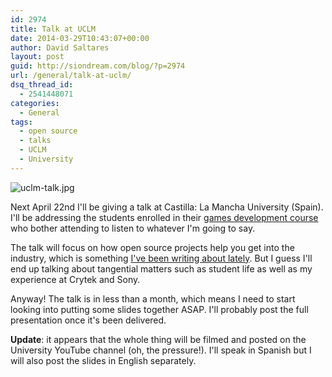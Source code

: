 ```yaml
---
id: 2974
title: Talk at UCLM
date: 2014-03-29T10:43:07+00:00
author: David Saltares
layout: post
guid: http://siondream.com/blog/?p=2974
url: /general/talk-at-uclm/
dsq_thread_id:
  - 2541448071
categories:
  - General
tags:
  - open source
  - talks
  - UCLM
  - University
---
```

![uclm-talk.jpg](/img/wp/uclm-talk.jpg)
  
Next April 22nd I'll be giving a talk at Castilla: La Mancha University (Spain). I'll be addressing the students enrolled in their [games development course](http://www.cursodesarrollovideojuegos.com/) who bother attending to listen to whatever I'm going to say.

The talk will focus on how open source projects help you get into the industry, which is something [I've been writing about lately](/computing/contribute-back-to-open-source-projects/). But I guess I'll end up talking about tangential matters such as student life as well as my experience at Crytek and Sony.

Anyway! The talk is in less than a month, which means I need to start looking into putting some slides together ASAP. I'll probably post the full presentation once it's been delivered.

**Update**: it appears that the whole thing will be filmed and posted on the University YouTube channel (oh, the pressure!). I'll speak in Spanish but I will also post the slides in English separately.